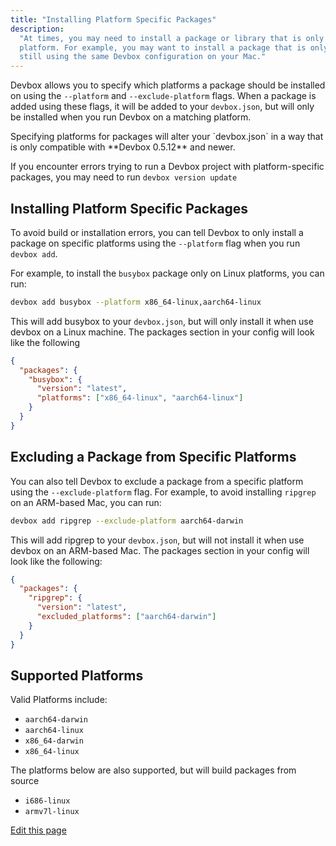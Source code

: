 ```yaml
---
title: "Installing Platform Specific Packages"
description:
  "At times, you may need to install a package or library that is only available on a specific
  platform. For example, you may want to install a package that is only available on Linux, while
  still using the same Devbox configuration on your Mac."
---
```


Devbox allows you to specify which platforms a package should be installed on using the `--platform`
and `--exclude-platform` flags. When a package is added using these flags, it will be added to your
`devbox.json`, but will only be installed when you run Devbox on a matching platform.

<Info>
  Specifying platforms for packages will alter your `devbox.json` in a way that is only compatible with **Devbox 0.5.12** and newer.

If you encounter errors trying to run a Devbox project with platform-specific packages, you may need
to run `devbox version update`

</Info>

## Installing Platform Specific Packages[​](#installing-platform-specific-packages "Direct link to Installing Platform Specific Packages")

To avoid build or installation errors, you can tell Devbox to only install a package on specific
platforms using the `--platform` flag when you run `devbox add`.

For example, to install the `busybox` package only on Linux platforms, you can run:

```bash
devbox add busybox --platform x86_64-linux,aarch64-linux
```

This will add busybox to your `devbox.json`, but will only install it when use devbox on a Linux
machine. The packages section in your config will look like the following

```json
{
  "packages": {
    "busybox": {
      "version": "latest",
      "platforms": ["x86_64-linux", "aarch64-linux"]
    }
  }
}
```

## Excluding a Package from Specific Platforms[​](#excluding-a-package-from-specific-platforms "Direct link to Excluding a Package from Specific Platforms")

You can also tell Devbox to exclude a package from a specific platform using the
`--exclude-platform` flag. For example, to avoid installing `ripgrep` on an ARM-based Mac, you can
run:

```bash
devbox add ripgrep --exclude-platform aarch64-darwin
```

This will add ripgrep to your `devbox.json`, but will not install it when use devbox on an ARM-based
Mac. The packages section in your config will look like the following:

```json
{
  "packages": {
    "ripgrep": {
      "version": "latest",
      "excluded_platforms": ["aarch64-darwin"]
    }
  }
}
```

## Supported Platforms[​](#supported-platforms "Direct link to Supported Platforms")

Valid Platforms include:

- `aarch64-darwin`
- `aarch64-linux`
- `x86_64-darwin`
- `x86_64-linux`

The platforms below are also supported, but will build packages from source

- `i686-linux`
- `armv7l-linux`

[Edit this page](https://github.com/jetify-com/devbox/tree/main/docs/app/docs/guides/platform_specific_packages.md)
